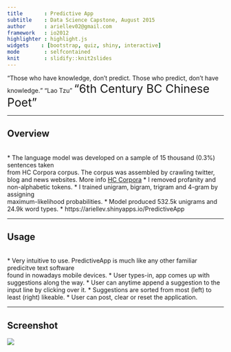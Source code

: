 ```yaml
---
title       : Predictive App
subtitle    : Data Science Capstone, August 2015
author      : ariellev02@gmail.com
framework   : io2012      
highlighter : highlight.js  
widgets    : [bootstrap, quiz, shiny, interactive]
mode        : selfcontained 
knit        : slidify::knit2slides
--- 
```


<q>Those who have knowledge, don't predict. Those who predict, don't have knowledge.</q>
<q>Lao Tzu</q>
<q style="font-size:20pt; margin-top:5px">6th Century BC Chinese Poet</q>

---

Overview
---
<br/>
* The language model was developed on a sample of 15 thousand (0.3%) sentences taken<br/>from HC Corpora corpus. The corpus was assembled by crawling twitter,<br/>blog and news websites. More info [HC Corpora](www.corpora.heliohost.org)
* I removed profanity and non-alphabetic tokens. 
* I trained unigram, bigram, trigram and 4-gram by assigning<br/>maximum-likelihood probabilities.
* Model produced 532.5k unigrams and 24.9k word types.
* https://ariellev.shinyapps.io/PredictiveApp

---

Usage
---
<br/>
* Very intuitive to use. PredictiveApp is much like any other familiar predicitve text software<br/>found in nowadays mobile devices.
* User types-in, app comes up with suggestions along the way. 
* User can anytime append a suggestion to the input line by clicking over it.
* Suggestions are sorted from most (left) to least (right) likeable.
* User can post, clear or reset the application.

---

## Screenshot

<!-- Limit image width and height -->
<style type="text/css">
img {     
  max-height: 560px;     
  max-width: 964px; 
}
</style>
<img src="predictiveApp.png"/>
<!-- Center image on slide -->
<script type="text/javascript" src="http://ajax.aspnetcdn.com/ajax/jQuery/jquery-1.7.min.js"></script>
<script type="text/javascript">
$(function() {     
  $("p:has(img)").addClass('centered'); 
});
</script>
